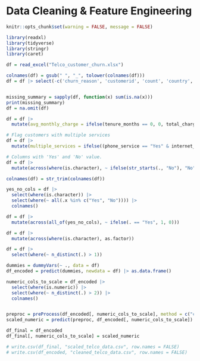 # Data Cleaning & Feature Engineering

```r
knitr::opts_chunk$set(warning = FALSE, message = FALSE)
```


```r
library(readxl)
library(tidyverse)
library(stringr)
library(caret)

```

```r
df = read_excel("Telco_customer_churn.xlsx")
```

```r
colnames(df) = gsub(" ", "_", tolower(colnames(df)))
df = df |> select(-c('churn_reason', 'customerid', 'count', 'country', 'city', 'zip_code', 'lat_long', 'latitude', 'longitude', 'churn_label', 'churn_score'))


missing_summary = sapply(df, function(x) sum(is.na(x)))
print(missing_summary)
df = na.omit(df)
```


```r

df = df |>
  mutate(avg_monthly_charge = ifelse(tenure_months == 0, 0, total_charges / tenure_months))

# Flag customers with multiple services
df = df |>
  mutate(multiple_services = ifelse((phone_service == "Yes" & internet_service != "No"), 1, 0))
```
```r
# Columns with 'Yes' and 'No' value.
df = df |>
  mutate(across(where(is.character), ~ ifelse(str_starts(., "No"), "No", .)))

colnames(df) = str_trim(colnames(df))

yes_no_cols = df |>
  select(where(is.character)) |>
  select(where(~ all(.x %in% c("Yes", "No")))) |>
  colnames()

df = df |>
  mutate(across(all_of(yes_no_cols), ~ ifelse(. == "Yes", 1, 0)))
```

```r
df = df |>
  mutate(across(where(is.character), as.factor))

df = df |>
  select(where(~ n_distinct(.) > 1))

dummies = dummyVars(~ ., data = df)
df_encoded = predict(dummies, newdata = df) |> as.data.frame()

```

```r
numeric_cols_to_scale = df_encoded |>
  select(where(is.numeric)) |>
  select(where(~ n_distinct(.) > 2)) |>
  colnames()


preproc = preProcess(df_encoded[, numeric_cols_to_scale], method = c("center", "scale"))
scaled_numeric = predict(preproc, df_encoded[, numeric_cols_to_scale])

df_final = df_encoded
df_final[, numeric_cols_to_scale] = scaled_numeric
```

```r
# write.csv(df_final, "scaled_telco_data.csv", row.names = FALSE)
# write.csv(df_encoded, "cleaned_telco_data.csv", row.names = FALSE)
```


